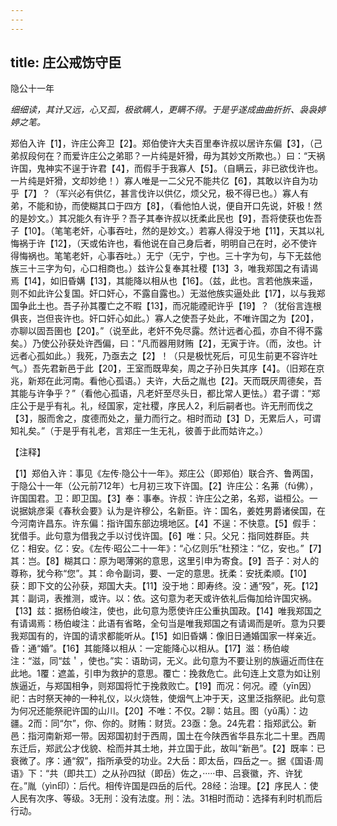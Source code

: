 ```yaml
---
---
---
```

title: 庄公戒饬守臣
---



隐公十一年

*细细读，其计又远，心又孤，极欲瞒人，更瞒不得。于是乎遂成曲曲折折、袅袅婷婷之笔。*

郑伯入许【1】，许庄公奔卫【2】。郑伯使许大夫百里奉许叔以居许东偏【3】，（己弟叔段何在？而爱许庄公之弟耶？一片纯是奸猾，毋为其妙文所欺也。）曰：“天祸许国，鬼神实不逞于许君【4】，而假手于我寡人【5】。（自瞒云，非已欲伐许也。一片纯是奸猾，文却妙绝！）寡人唯是一二父兄不能共亿【6】，其敢以许自为功乎【7】？（军兴必有供亿，甚言伐许以供亿，烦父兄，极不得已也。）寡人有弟，不能和协，而使糊其口于四方【8】，（看他怕人说，便自开口先说，奸极！然的是妙文。）其况能久有许乎？吾子其奉许叔以抚柔此民也【9】，吾将使获也佐吾子【10】。（笔笔老奸，心事吞吐，然的是妙文。）若寡人得没于地【11】，天其以礼悔祸于许【12】，（天或佑许也，看他说在自己身后者，明明自己在时，必不使许得悔祸也。笔笔老奸，心事吞吐。）无宁（无宁，宁也。三十字为句，与下无兹他族三十三字为句，心口相商也。）兹许公复奉其社稷【13】3，唯我郑国之有请谒焉【14】，如旧昏媾【13】，其能降以相从也【16】。（兹，此也。言若他族来遥，则不如此许公复国。奸口奸心，不露自露也。）无滋他族实逼处此【17】，以与我郑国争此土也。吾子孙其覆亡之不暇【13】，而况能禋祀许乎【19】？（犹俗言连根俱丧，岂但丧许也。奸口奸心如此。）寡人之使吾子处此，不唯许国之为【20】，亦聊以固吾圉也【20】。”（说至此，老奸不免尽露。然计远者心孤，亦自不得不露矣。）乃使公孙获处许西偏，曰：“凡而器用财贿【2】，无寅于许。（而，汝也。计远者心孤如此。）我死，乃亟去之【2】！（只是极忧死后，可见生前更不容许吐气。）吾先君新邑于此【20】，王室而既卑矣，周之子孙日失其序【4】。（旧郑在京兆，新郑在此河南。看他心孤语。）夫许，大岳之胤也【2】。天而既厌周德矣，吾其能与许争乎？”（看他心孤语，凡老奸至尽头日，都比常人更怯。）君子谓：“郑庄公于是乎有礼。礼，经国家，定社稷，序民人2，利后嗣者也。许无刑而伐之【3】，服而舍之，度德而处之，量力而行之。相时而动【3】D，无累后人，可谓知礼矣。”（于是乎有礼老，言郑庄一生无礼，彼善于此而姑许之。）

【注释】

【1】郑伯入许：事见《左传·隐公十一年》。郑庄公（即郑伯）联合齐、鲁两国，于隐公十一年（公元前712年）七月初三攻下许国。【2】许庄公：名茀（fú佛），许国国君。卫：即卫国。【3】奉：事奉。许叔：许庄公之弟，名郑，谥桓公。一说据姚彦渠《春秋会要》认为是许穆公，名新臣。许：国名，姜姓男爵诸侯国，在今河南许昌东。许东偏：指许国东部边境地区。【4】不逞：不快意。【5】假手：犹借手。此句意为借我之手以讨伐许国。【6】唯：只。父兄：指同姓群臣。共亿：相安。亿：安。《左传·昭公二十一年》：“心亿则乐”杜预注：“亿，安也。”【7】其：岂。【8】糊其口：原为喝薄粥的意思，这里引申为寄食。【9】吾子：对人的尊称，犹今称“您”。其：命令副词，要、一定的意思。抚柔：安抚柔顺。【10】获：即下文的公孙获，郑国大夫。【11】没于地：即寿终。没：通“殁”，死。【12】其：副词，表推测，或许。以：依。这句意为老天或许依礼后侮加给许国灾祸。【13】兹：据杨伯峻注，使也，此句意为愿使许庄公重执国政。【14】唯我郑国之有请谒焉：杨伯峻注：此语有省略，全句当是唯我郑国之有请谒而是听。意为只要我郑国有的，许国的请求都能听从。【15】如旧昏媾：像旧日通婚国家一样亲近。昏：通“婚”。【16】其能降以相从：一定能降心以相从。【17】滋：杨伯峻注：“滋，同“兹＇，使也。”实：语助词，无义。此句意为不要让别的族逼近而住在此地。1覆：遮盖，引申为救护的意思。覆亡：挽救危亡。此句连上文意为如让别族逼近，与郑国相争，则郑国将忙于挽救败亡。【19】而况：何况。禋（yīn因）祀：古时祭天神的一种礼仪，以火烧牲，使烟气上冲于天，这里泛指祭祀。此句意为何况还能祭祀许国的山川。【20】不唯：不仅。2聊：姑且。图（yǔ禹）：边疆。2而：同“尔”，你、你的。财贿：财货。23亟：急。24先君：指郑武公。新邑：指河南新郑一带。因郑国初封于西周，国土在今陕西省华县东北二十里。西周东迁后，郑武公才伐貌、桧而并其土地，并立国于此，故叫“新邑”。【2】既率：已衰微了。序：通“叙”，指所承受的功业。2大岳：即太岳，四岳之一。据《国语·周语》下：“共（即共工）之从孙四狱（即岳）佐之，·····申、吕衰徽，齐、许犹在。”胤（yìn印）：后代。相传许国是四岳的后代。28经：治理。【2】序民人：使人民有次序、等级。3无刑：没有法度。刑：法。31相时而动：选择有利时机而后行动。